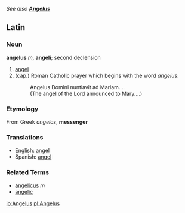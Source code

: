 ''See also '''[[Angelus]]'''''
==Latin==

===Noun===
'''angelus''' ''m'', '''angeli'''; second declension

# [[angel]]
# (cap.) Roman Catholic prayer which begins with the word ''angelus'':
#:  Angelus Domini nuntiavit ad Mariam....
#:  (The angel of the Lord announced to Mary....)

===Etymology===
From Greek ''angelos'', '''messenger'''

===Translations===

*English: [[angel]]
*Spanish: [[angel]]

===Related Terms===
*[[angelicus]] ''m''
*[[angelic]]

[[io:Angelus]]
[[pl:Angelus]]
